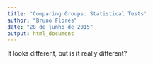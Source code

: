 ```yaml
---
title: 'Comparing Groups: Statistical Tests'
author: "Bruno Flores"
date: "28 de junho de 2015"
output: html_document
---
```


It looks different, but is it really different?


